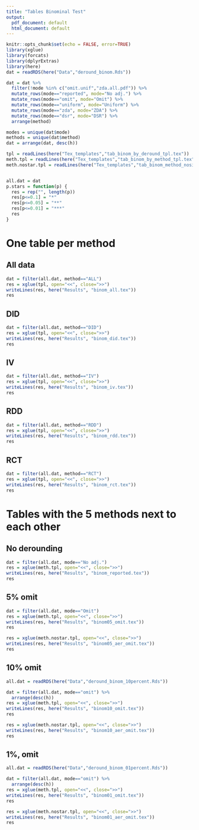 ```yaml
---
title: "Tables Binominal Test"
output:
  pdf_document: default
  html_document: default
---
```


```r
knitr::opts_chunk$set(echo = FALSE, error=TRUE)
library(xglue)
library(forcats)
library(dplyrExtras)
library(here)
dat = readRDS(here("Data","deround_binom.Rds"))

dat = dat %>% 
  filter(!mode %in% c("omit.unif","zda.all.pdf")) %>%
  mutate_rows(mode=="reported", mode="No adj.") %>%
  mutate_rows(mode=="omit", mode="Omit") %>%
  mutate_rows(mode=="uniform", mode="Uniform") %>%
  mutate_rows(mode=="zda", mode="ZDA") %>%
  mutate_rows(mode=="dsr", mode="DSR") %>%
  arrange(method)

modes = unique(dat$mode)
methods = unique(dat$method)
dat = arrange(dat, desc(h))

tpl = readLines(here("Tex_templates","tab_binom_by_deround_tpl.tex"))
meth.tpl = readLines(here("Tex_templates","tab_binom_by_method_tpl.tex"))
meth.nostar.tpl = readLines(here("Tex_templates","tab_binom_method_nosig_tpl.tex"))


all.dat = dat
p.stars = function(p) {
  res = rep("", length(p))
  res[p<=0.1] = "*"
  res[p<=0.05] = "**"
  res[p<=0.01] = "***"
  res
}

```


# One table per method

## All data

```r
dat = filter(all.dat, method=="ALL")
res = xglue(tpl, open="<<", close=">>")
writeLines(res, here("Results", "binom_all.tex"))
res
```


## DID

```r
dat = filter(all.dat, method=="DID")
res = xglue(tpl, open="<<", close=">>")
writeLines(res, here("Results", "binom_did.tex"))
res
```

## IV

```r
dat = filter(all.dat, method=="IV")
res = xglue(tpl, open="<<", close=">>")
writeLines(res, here("Results", "binom_iv.tex"))
res
```


## RDD

```r
dat = filter(all.dat, method=="RDD")
res = xglue(tpl, open="<<", close=">>")
writeLines(res, here("Results", "binom_rdd.tex"))
res
```

## RCT

```r
dat = filter(all.dat, method=="RCT")
res = xglue(tpl, open="<<", close=">>")
writeLines(res, here("Results", "binom_rct.tex"))
res
```


# Tables with the 5 methods next to each other

## No derounding

```r
dat = filter(all.dat, mode=="No adj.")
res = xglue(meth.tpl, open="<<", close=">>")
writeLines(res, here("Results", "binom_reported.tex"))
res

```


## 5% omit

```r
dat = filter(all.dat, mode=="Omit")
res = xglue(meth.tpl, open="<<", close=">>")
writeLines(res, here("Results", "binom05_omit.tex"))
res

res = xglue(meth.nostar.tpl, open="<<", close=">>")
writeLines(res, here("Results", "binom05_aer_omit.tex"))
res
```


## 10% omit

```r
all.dat = readRDS(here("Data","deround_binom_10percent.Rds"))

dat = filter(all.dat, mode=="omit") %>%
  arrange(desc(h))
res = xglue(meth.tpl, open="<<", close=">>")
writeLines(res, here("Results", "binom10_omit.tex"))
res

res = xglue(meth.nostar.tpl, open="<<", close=">>")
writeLines(res, here("Results", "binom10_aer_omit.tex"))
res

```


## 1%, omit

```r
all.dat = readRDS(here("Data","deround_binom_01percent.Rds")) 

dat = filter(all.dat, mode=="omit") %>%
  arrange(desc(h))
res = xglue(meth.tpl, open="<<", close=">>")
writeLines(res, here("Results", "binom01_omit.tex"))
res

res = xglue(meth.nostar.tpl, open="<<", close=">>")
writeLines(res, here("Results", "binom01_aer_omit.tex"))
res

```

